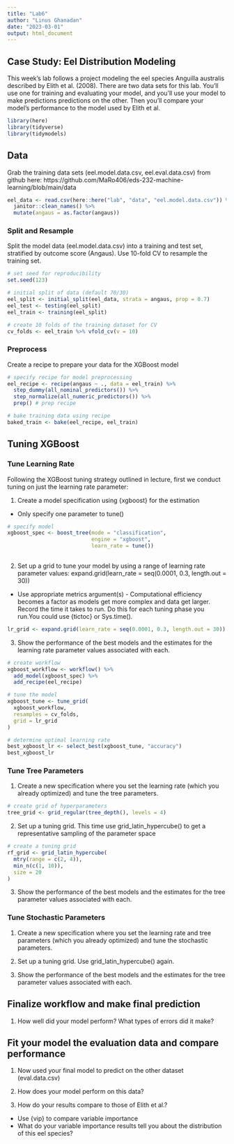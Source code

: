 ```yaml
---
title: "Lab6"
author: "Linus Ghanadan"
date: "2023-03-01"
output: html_document
---
```


## Case Study: Eel Distribution Modeling

This week's lab follows a project modeling the eel species Anguilla australis described by Elith et al. (2008). There are two data sets for this lab.  You'll use one for training and evaluating your model, and you'll use your model to make predictions predictions on the other.  Then you'll compare your model's performance to the model used by Elith et al.

```r
library(here)
library(tidyverse)
library(tidymodels)
```


## Data

Grab the training data sets (eel.model.data.csv, eel.eval.data.csv) from github here:
https://github.com/MaRo406/eds-232-machine-learning/blob/main/data 

```r
eel_data <- read.csv(here::here("lab", "data", "eel.model.data.csv")) %>%
  janitor::clean_names() %>% 
  mutate(angaus = as.factor(angaus))
```


### Split and Resample

Split the model data (eel.model.data.csv) into a training and test set, stratified by outcome score (Angaus). Use 10-fold CV to resample the training set.

```r
# set seed for reproducibility
set.seed(123)

# initial split of data (default 70/30)
eel_split <- initial_split(eel_data, strata = angaus, prop = 0.7)
eel_test <- testing(eel_split)
eel_train <- training(eel_split)
```

```r
# create 10 folds of the training dataset for CV
cv_folds <- eel_train %>% vfold_cv(v = 10)
```



### Preprocess

Create a recipe to prepare your data for the XGBoost model

```r
# specify recipe for model preprocessing
eel_recipe <- recipe(angaus ~ ., data = eel_train) %>%
  step_dummy(all_nominal_predictors()) %>%
  step_normalize(all_numeric_predictors()) %>%
  prep() # prep recipe

# bake training data using recipe
baked_train <- bake(eel_recipe, eel_train)
```


## Tuning XGBoost

### Tune Learning Rate

Following the XGBoost tuning strategy outlined in lecture, first we conduct tuning on just the learning rate parameter:

1.  Create a model specification using {xgboost} for the estimation

-   Only specify one parameter to tune()

```r
# specify model
xgboost_spec <- boost_tree(mode = "classification",
                           engine = "xgboost",
                           learn_rate = tune())
                            
```


2.  Set up a grid to tune your model by using a range of learning rate parameter values: expand.grid(learn_rate = seq(0.0001, 0.3, length.out = 30))

-   Use appropriate metrics argument(s) - Computational efficiency becomes a factor as models get more complex and data get larger. Record the time it takes to run. Do this for each tuning phase you run.You could use {tictoc} or Sys.time().

```r
lr_grid <- expand.grid(learn_rate = seq(0.0001, 0.3, length.out = 30))
```


3.  Show the performance of the best models and the estimates for the learning rate parameter values associated with each.

```r
# create workflow
xgboost_workflow <- workflow() %>%
  add_model(xgboost_spec) %>%
  add_recipe(eel_recipe)
```

```r
# tune the model
xgboost_tune <- tune_grid(
  xgboost_workflow,
  resamples = cv_folds,
  grid = lr_grid
)
```


```r
# determine optimal learning rate
best_xgboost_lr <- select_best(xgboost_tune, "accuracy")
best_xgboost_lr
```


### Tune Tree Parameters

1.  Create a new specification where you set the learning rate (which you already optimized) and tune the tree parameters.

```r
# create grid of hyperparameters
tree_grid <- grid_regular(tree_depth(), levels = 4)
```

2.  Set up a tuning grid. This time use grid_latin_hypercube() to get a representative sampling of the parameter space

```r
# create a tuning grid
rf_grid <- grid_latin_hypercube(
  mtry(range = c(2, 4)), 
  min_n(c(1, 10)),
  size = 20
)
```


3.  Show the performance of the best models and the estimates for the tree parameter values associated with each.

### Tune Stochastic Parameters

1.  Create a new specification where you set the learning rate and tree parameters (which you already optimized) and tune the stochastic parameters.

2.  Set up a tuning grid. Use grid_latin_hypercube() again.

3.  Show the performance of the best models and the estimates for the tree parameter values associated with each.

## Finalize workflow and make final prediction

1.  How well did your model perform? What types of errors did it make?

## Fit your model the evaluation data and compare performance

1.  Now used your final model to predict on the other dataset (eval.data.csv)

2.  How does your model perform on this data?

3.  How do your results compare to those of Elith et al.?

-   Use {vip} to compare variable importance
-   What do your variable importance results tell you about the distribution of this eel species?
